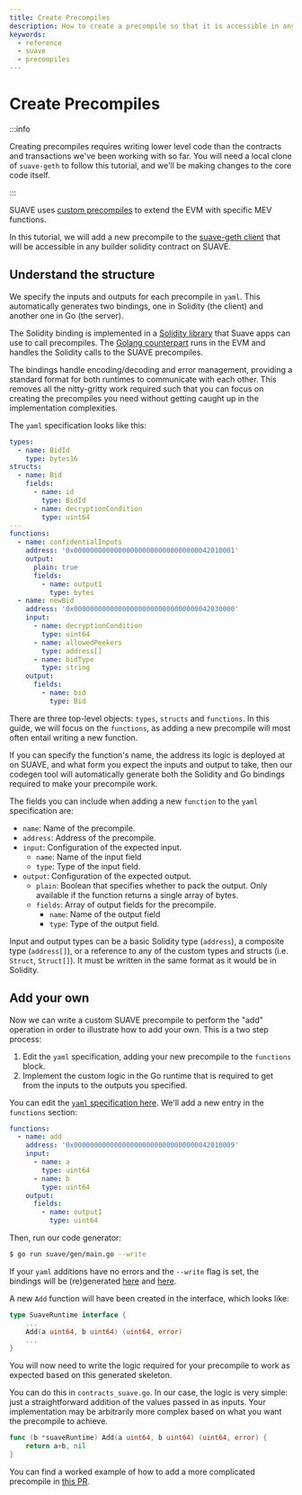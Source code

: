 ```yaml
---
title: Create Precompiles
description: How to create a precompile so that it is accessible in any builder solidity contract on SUAVE
keywords:
  - reference
  - suave
  - precompiles
---
```


# Create Precompiles

:::info

Creating precompiles requires writing lower level code than the contracts and transactions we've been working with so far. You will need a local clone of `suave-geth` to follow this tutorial, and we'll be making changes to the core code itself.

:::

SUAVE uses [custom precompiles](/technical/specs/rigil/precompiles) to extend the EVM with specific MEV functions.

In this tutorial, we will add a new precompile to the [suave-geth client](https://github.com/flashbots/suave-geth) that will be accessible in any builder solidity contract on SUAVE.

## Understand the structure

We specify the inputs and outputs for each precompile in `yaml`. This automatically generates two bindings, one in Solidity (the client) and another one in Go (the server).

The Solidity binding is implemented in a [Solidity library](https://github.com/flashbots/suave-geth/blob/main/suave/sol/libraries/Suave.sol) that Suave apps can use to call precompiles. The [Golang counterpart](https://github.com/flashbots/suave-geth/blob/main/core/vm/contracts_suave_runtime_adapter.go) runs in the EVM and handles the Solidity calls to the SUAVE precompiles.

The bindings handle encoding/decoding and error management, providing a standard format for both runtimes to communicate with each other. This removes all the nitty-gritty work required such that you can focus on creating the precompiles you need without getting caught up in the implementation complexities.

The `yaml` specification looks like this:

```yaml
types:
  - name: BidId
    type: bytes16
structs:
  - name: Bid
    fields:
      - name: id
        type: BidId
      - name: decryptionCondition
        type: uint64
---
functions:
  - name: confidentialInputs
    address: '0x0000000000000000000000000000000042010001'
    output:
      plain: true
      fields:
        - name: output1
          type: bytes
  - name: newBid
    address: '0x0000000000000000000000000000000042030000'
    input:
      - name: decryptionCondition
        type: uint64
      - name: allowedPeekers
        type: address[]
      - name: bidType
        type: string
    output:
      fields:
        - name: bid
          type: Bid
```

There are three top-level objects: `types`, `structs` and `functions`. In this guide, we will focus on the `functions`, as adding a new precompile will most often entail writing a new function.

If you can specify the function's name, the address its logic is deployed at on SUAVE, and what form you expect the inputs and output to take, then our codegen tool will automatically generate both the Solidity and Go bindings required to make your precompile work.

The fields you can include when adding a new `function` to the `yaml` specification are:

- `name`: Name of the precompile.
- `address`: Address of the precompile.
- `input`: Configuration of the expected input.
  - `name`: Name of the input field
  - `type`: Type of the input field.
- `output`: Configuration of the expected output.
  - `plain`: Boolean that specifies whether to pack the output. Only available if the function returns a single array of bytes.
  - `fields`: Array of output fields for the precompile.
    - `name`: Name of the output field
    - `type`: Type of the output field.

Input and output types can be a basic Solidity type (`address`), a composite type (`address[]`), or a reference to any of the custom types and structs (i.e. `Struct`, `Struct[]`). It must be written in the same format as it would be in Solidity.

## Add your own

Now we can write a custom SUAVE precompile to perform the "add" operation in order to illustrate how to add your own. This is a two step process:

1. Edit the `yaml` specification, adding your new precompile to the `functions` block.
2. Implement the custom logic in the Go runtime that is required to get from the inputs to the outputs you specified.

You can edit the [`yaml` specification here](https://github.com/flashbots/suave-geth/blob/main/suave/gen/suave_spec.yaml). We'll add a new entry in the `functions` section:

```yaml
functions:
  - name: add
    address: '0x0000000000000000000000000000000042010009'
    input:
      - name: a
        type: uint64
      - name: b
        type: uint64
    output:
      fields:
        - name: output1
          type: uint64
```

Then, run our code generator:

```bash
$ go run suave/gen/main.go --write
```

If your `yaml` additions have no errors and the `--write` flag is set, the bindings will be (re)generated [here](https://github.com/flashbots/suave-geth/blob/main/suave/sol/libraries/Suave.sol) and [here](https://github.com/flashbots/suave-geth/blob/main/core/vm/contracts_suave_runtime_adapter.go).

A new `Add` function will have been created in the interface, which looks like:

```go
type SuaveRuntime interface {
    ...
    Add(a uint64, b uint64) (uint64, error)
    ...
}
```

You will now need to write the logic required for your precompile to work as expected based on this generated skeleton.

You can do this in `contracts_suave.go`. In our case, the logic is very simple: just a straightforward addition of the values passed in as inputs. Your implementation may be arbitrarily more complex based on what you want the precompile to achieve.

```go
func (b *suaveRuntime) Add(a uint64, b uint64) (uint64, error) {
    return a+b, nil
}
```

You can find a worked example of how to add a more complicated precompile in [this PR](https://github.com/flashbots/suave-geth/pull/66/files).
